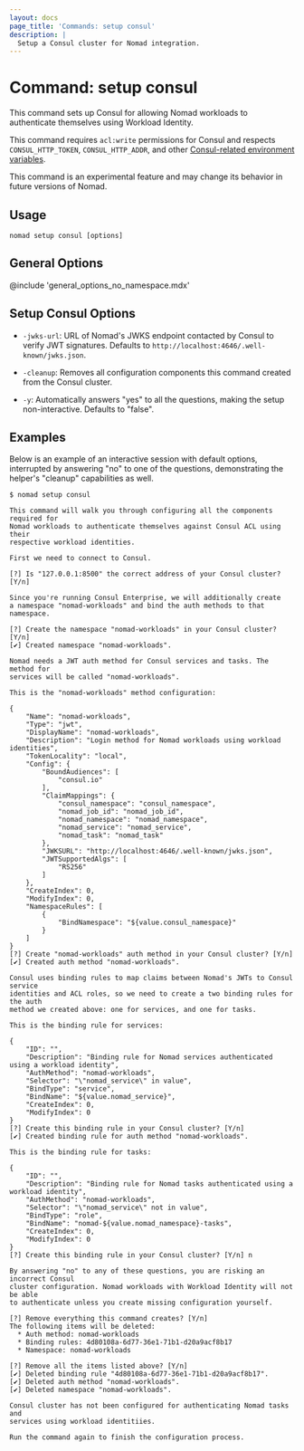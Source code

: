 ```yaml
---
layout: docs
page_title: 'Commands: setup consul'
description: |
  Setup a Consul cluster for Nomad integration.
---
```


# Command: setup consul

This command sets up Consul for allowing Nomad workloads to authenticate
themselves using Workload Identity.

This command requires `acl:write` permissions for Consul and respects
`CONSUL_HTTP_TOKEN`, `CONSUL_HTTP_ADDR`, and other [Consul-related environment
variables][consulenv].

<Warning>

This command is an experimental feature and may change its behavior in future
versions of Nomad.

</Warning>

## Usage

```plaintext
nomad setup consul [options]
```

## General Options

@include 'general_options_no_namespace.mdx'

## Setup Consul Options

- `-jwks-url`: URL of Nomad's JWKS endpoint contacted by Consul to verify JWT
  signatures. Defaults to `http://localhost:4646/.well-known/jwks.json`.

- `-cleanup`: Removes all configuration components this command created from the
  Consul cluster.

- `-y`: Automatically answers "yes" to all the questions, making the setup
  non-interactive. Defaults to "false".

## Examples

Below is an example of an interactive session with default options, interrupted
by answering "no" to one of the questions, demonstrating the helper's "cleanup"
capabilities as well.

```shell-session
$ nomad setup consul

This command will walk you through configuring all the components required for
Nomad workloads to authenticate themselves against Consul ACL using their
respective workload identities.

First we need to connect to Consul.

[?] Is "127.0.0.1:8500" the correct address of your Consul cluster? [Y/n]

Since you're running Consul Enterprise, we will additionally create
a namespace "nomad-workloads" and bind the auth methods to that namespace.

[?] Create the namespace "nomad-workloads" in your Consul cluster? [Y/n]
[✔] Created namespace "nomad-workloads".

Nomad needs a JWT auth method for Consul services and tasks. The method for
services will be called "nomad-workloads".

This is the "nomad-workloads" method configuration:

{
    "Name": "nomad-workloads",
    "Type": "jwt",
    "DisplayName": "nomad-workloads",
    "Description": "Login method for Nomad workloads using workload identities",
    "TokenLocality": "local",
    "Config": {
        "BoundAudiences": [
            "consul.io"
        ],
        "ClaimMappings": {
            "consul_namespace": "consul_namespace",
            "nomad_job_id": "nomad_job_id",
            "nomad_namespace": "nomad_namespace",
            "nomad_service": "nomad_service",
            "nomad_task": "nomad_task"
        },
        "JWKSURL": "http://localhost:4646/.well-known/jwks.json",
        "JWTSupportedAlgs": [
            "RS256"
        ]
    },
    "CreateIndex": 0,
    "ModifyIndex": 0,
    "NamespaceRules": [
        {
            "BindNamespace": "${value.consul_namespace}"
        }
    ]
}
[?] Create "nomad-workloads" auth method in your Consul cluster? [Y/n]
[✔] Created auth method "nomad-workloads".

Consul uses binding rules to map claims between Nomad's JWTs to Consul service
identities and ACL roles, so we need to create a two binding rules for the auth
method we created above: one for services, and one for tasks.

This is the binding rule for services:

{
    "ID": "",
    "Description": "Binding rule for Nomad services authenticated using a workload identity",
    "AuthMethod": "nomad-workloads",
    "Selector": "\"nomad_service\" in value",
    "BindType": "service",
    "BindName": "${value.nomad_service}",
    "CreateIndex": 0,
    "ModifyIndex": 0
}
[?] Create this binding rule in your Consul cluster? [Y/n]
[✔] Created binding rule for auth method "nomad-workloads".

This is the binding rule for tasks:

{
    "ID": "",
    "Description": "Binding rule for Nomad tasks authenticated using a workload identity",
    "AuthMethod": "nomad-workloads",
    "Selector": "\"nomad_service\" not in value",
    "BindType": "role",
    "BindName": "nomad-${value.nomad_namespace}-tasks",
    "CreateIndex": 0,
    "ModifyIndex": 0
}
[?] Create this binding rule in your Consul cluster? [Y/n] n

By answering "no" to any of these questions, you are risking an incorrect Consul
cluster configuration. Nomad workloads with Workload Identity will not be able
to authenticate unless you create missing configuration yourself.

[?] Remove everything this command creates? [Y/n]
The following items will be deleted:
  * Auth method: nomad-workloads
  * Binding rules: 4d80108a-6d77-36e1-71b1-d20a9acf8b17
  * Namespace: nomad-workloads

[?] Remove all the items listed above? [Y/n]
[✔] Deleted binding rule "4d80108a-6d77-36e1-71b1-d20a9acf8b17".
[✔] Deleted auth method "nomad-workloads".
[✔] Deleted namespace "nomad-workloads".

Consul cluster has not been configured for authenticating Nomad tasks and
services using workload identitiies.

Run the command again to finish the configuration process.
```

[consulenv]: /consul/commands#environment-variables
